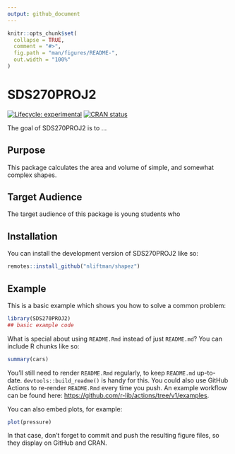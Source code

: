 ```yaml
---
output: github_document
---
```


<!-- README.md is generated from README.Rmd. Please edit that file -->

```r
knitr::opts_chunk$set(
  collapse = TRUE,
  comment = "#>",
  fig.path = "man/figures/README-",
  out.width = "100%"
)
```

# SDS270PROJ2

<!-- badges: start -->
[![Lifecycle: experimental](https://img.shields.io/badge/lifecycle-experimental-orange.svg)](https://lifecycle.r-lib.org/articles/stages.html#experimental)
[![CRAN status](https://www.r-pkg.org/badges/version/SDS270PROJ2)](https://CRAN.R-project.org/package=SDS270PROJ2)
<!-- badges: end -->

The goal of SDS270PROJ2 is to ...

## Purpose

This package calculates the area and volume of simple, and somewhat complex shapes. 

## Target Audience

The target audience of this package is young students who 

## Installation

You can install the development version of SDS270PROJ2 like so:

```r
remotes::install_github("nliftman/shapez")
```

## Example

This is a basic example which shows you how to solve a common problem:

```r
library(SDS270PROJ2)
## basic example code
```

What is special about using `README.Rmd` instead of just `README.md`? You can include R chunks like so:

```r
summary(cars)
```

You'll still need to render `README.Rmd` regularly, to keep `README.md` up-to-date. `devtools::build_readme()` is handy for this. You could also use GitHub Actions to re-render `README.Rmd` every time you push. An example workflow can be found here: <https://github.com/r-lib/actions/tree/v1/examples>.

You can also embed plots, for example:

```r
plot(pressure)
```

In that case, don't forget to commit and push the resulting figure files, so they display on GitHub and CRAN.
